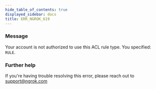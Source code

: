 ```yaml
---
hide_table_of_contents: true
displayed_sidebar: docs
title: ERR_NGROK_619
---
```


### Message

Your account is not authorized to use this ACL rule type. You specified: `RULE`.

<ErrorDetails />

### Further help

If you're having trouble resolving this error, please reach out to [support@ngrok.com](mailto:support@ngrok.com?subject=Help%20with%20ERR_NGROK_619)
